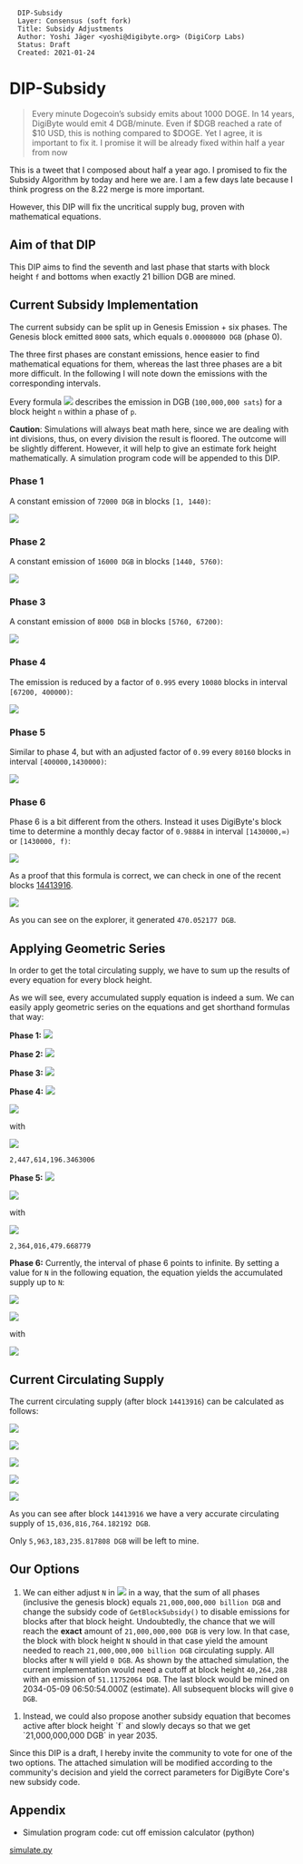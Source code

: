 <pre>
  DIP-Subsidy
  Layer: Consensus (soft fork)
  Title: Subsidy Adjustments
  Author: Yoshi Jäger <yoshi@digibyte.org> (DigiCorp Labs)
  Status: Draft
  Created: 2021-01-24
</pre>
= DIP-Subsidy =

<blockquote>Every minute Dogecoin’s subsidy emits about 1000 DOGE. In 14 years, DigiByte would emit 4 DGB/minute. Even if $DGB reached a rate of $10 USD, this is nothing compared to $DOGE. Yet I agree, it is important to fix it. I promise it will be already fixed within half a year from now
</blockquote>
This is a tweet that I composed about half a year ago. I promised to fix the Subsidy Algorithm by today and here we are. I am a few days late because I think progress on the 8.22 merge is more important.

However, this DIP will fix the uncritical supply bug, proven with mathematical equations.

== Aim of that DIP ==

This DIP aims to find the seventh and last phase that starts with block height <code>f</code> and bottoms when exactly 21 billion DGB are mined.

== Current Subsidy Implementation ==

The current subsidy can be split up in Genesis Emission + six phases. The Genesis block emitted <code>8000</code> sats, which equals <code>0.00008000 DGB</code> (phase 0).

The three first phases are constant emissions, hence easier to find mathematical equations for them, whereas the last three phases are a bit more difficult. In the following I will note down the emissions with the corresponding intervals.

Every formula <img src="https://render.githubusercontent.com/render/math?math=e_{p}(n)"> describes the emission in DGB (<code>100,000,000 sats</code>) for a block height <code>n</code> within a phase of <code>p</code>.

'''Caution''': Simulations will always beat math here, since we are dealing with int divisions, thus, on every division the result is floored. The outcome will be slightly different. However, it will help to give an estimate fork height mathematically. A simulation program code will be appended to this DIP.

=== Phase 1 ===

A constant emission of <code>72000 DGB</code> in blocks <code>[1, 1440)</code>:

<img src="https://render.githubusercontent.com/render/math?math=e_{1}(n)=72000">

=== Phase 2 ===

A constant emission of <code>16000 DGB</code> in blocks <code>[1440, 5760)</code>:

<img src="https://render.githubusercontent.com/render/math?math=e_{2}(n)=16000">

=== Phase 3 ===

A constant emission of <code>8000 DGB</code> in blocks <code>[5760, 67200)</code>:

<img src="https://render.githubusercontent.com/render/math?math=e_{3}(n)=8000">

=== Phase 4 ===

The emission is reduced by a factor of <code>0.995</code> every <code>10080</code> blocks in interval <code>[67200, 400000)</code>:

<img src="https://render.githubusercontent.com/render/math?math=e_{4}(n)=8000*0.995^{(1%2B\lfloor\frac{n-67200}{10080}\rfloor)}">

=== Phase 5 ===

Similar to phase 4, but with an adjusted factor of <code>0.99</code> every <code>80160</code> blocks in interval <code>[400000,1430000)</code>:

<img src="https://render.githubusercontent.com/render/math?math=e_{5}(n)=2459*0.99^{(1%2B\lfloor\frac{n-400000}{80160}\rfloor)}">

=== Phase 6 ===

Phase 6 is a bit different from the others. Instead it uses DigiByte's block time to determine a monthly decay factor of <code>0.98884</code> in interval <code>[1430000,∞)</code> or <code>[1430000, f)</code>:


<img src="https://render.githubusercontent.com/render/math?math=e_{6}(n)=\frac{1}{2}*2157*0.98884^{\lfloor\frac{(n - 1430000) * 15}{3600*24*365/12}\rfloor}">

As a proof that this formula is correct, we can check in one of the recent blocks [https://chainz.cryptoid.info/dgb/block.dws?14413916.htm 14413916].

<img src="https://render.githubusercontent.com/render/math?math=e_{6}(14413916)=\frac{1}{2}*2157*0.98884^{\lfloor\frac{(14413916 - 1430000) * 15}{3600*24*365/12}\rfloor}=470.0521773">

As you can see on the explorer, it generated <code>470.052177 DGB</code>.

== Applying Geometric Series ==

In order to get the total circulating supply, we have to sum up the results of every equation for every block height.

As we will see, every accumulated supply equation is indeed a sum. We can easily apply geometric series on the equations and get shorthand formulas that way:

'''Phase 1:''' <img src="https://render.githubusercontent.com/render/math?math=\overline{e}_{1}=\sum_{n=1}^{1440-1}72000=1439*72000=103,608,000">

'''Phase 2:''' <img src="https://render.githubusercontent.com/render/math?math=\overline{e}_{2}=\sum_{n=1440}^{5760-1}16000=4319*16000=69,104,000">

'''Phase 3:''' <img src="https://render.githubusercontent.com/render/math?math=\overline{e}_{3}=\sum_{n=5760}^{67200-1}8000=61439*8000=491,512,000">

'''Phase 4:''' <img src="https://render.githubusercontent.com/render/math?math=\overline{e}_{4}=\sum_{n=67200}^{400000-1}8000*0.995^{1%2B\lfloor\frac{n-67200}{10080}\rfloor}">


<img src="https://render.githubusercontent.com/render/math?math==10080 * 8000 * (\frac{1-0.995^{p_{max}}}{1 - 0.995} - 1 %2B \frac{(n - 67200) \: mod \: 10080}{10080} * 0.995^{p_{max}})">

with

<img src="https://render.githubusercontent.com/render/math?math=pmax = \lfloor \frac{n - 67200}{10080} \rfloor %2B 1">

<code>2,447,614,196.3463006</code>


'''Phase 5:''' <img src="https://render.githubusercontent.com/render/math?math=\overline{e}_{5}=\sum_{n=400000}^{1430000-1}2459*0.99^{1%2B\lfloor\frac{n-400000}{80160}\rfloor}">

<img src="https://render.githubusercontent.com/render/math?math==80160 * 2459 * (\frac{1-0.99^{p_{max}}}{1 - 0.99} - 1 %2B \frac{(n - 400000) \: mod \: 80160}{80160} * 0.99^{p_{max}})">

with

<img src="https://render.githubusercontent.com/render/math?math=pmax = \lfloor \frac{n - 400000}{80160} \rfloor %2B 1">

<code>2,364,016,479.668779</code>

'''Phase 6:''' Currently, the interval of phase 6 points to infinite. By setting a value for <code>N</code> in the following equation, the equation yields the accumulated supply up to <code>N</code>:

<img src="https://render.githubusercontent.com/render/math?math=\overline{e}_{6}(N)=\frac{1}{2}*2157*\sum_{n=1430000}^{N}(\frac{98884}{100000})^{\frac{n-1430000}{175200}}">

<img src="https://render.githubusercontent.com/render/math?math==\frac{1}{2}*2157*175200*(\frac{1- 0.98884^{p_{last}(N)}}{1- 0.98884} %2B 0.98884^{p_{last}(N)} * \frac{(N - 1430000) \: mod \:  175200}{175200})">

with

<img src="https://render.githubusercontent.com/render/math?math=p_{last}(N):=\lfloor \frac{N-1430000}{175200} \rfloor, N \in \mathbb{N}^{%2b}, N \ge 1430000">


== Current Circulating Supply ==

The current circulating supply (after block <code>14413916</code>) can be calculated as follows:

<img src="https://render.githubusercontent.com/render/math?math=e_{total}(N=14413916) = 0.00008000 %2B \overline{e}_{1} %2B \overline{e}_{2} %2B \overline{e}_{3} %2B \overline{e}_{4} %2B \overline{e}_{5} %2B \overline{e}_{6}(14413916)">

<img src="https://render.githubusercontent.com/render/math?math==0.00008000 %2B 103,608,000 %2B 69,104,000 %2B 491,512,000 %2B 2,447,614,196.3463006 %2B 2,364,016,479.668779 %2B \overline{e}_{6}(14413916)">

<img src="https://render.githubusercontent.com/render/math?math==5,475,854,676.01516 %2B \overline{e}_{6}(14413916)">

<img src="https://render.githubusercontent.com/render/math?math==5,475,854,676.01516 %2B 9,560,962,088.167032">

<img src="https://render.githubusercontent.com/render/math?math==15,036,816,764.182192">

As you can see after block <code>14413916</code> we have a very accurate circulating supply of <code>15,036,816,764.182192 DGB</code>.

Only <code>5,963,183,235.817808 DGB</code> will be left to mine.

== Our Options ==

# We can either adjust <code>N</code> in <img src="https://render.githubusercontent.com/render/math?math=\overline{e}_{6}(N)"> in a way, that the sum of all phases (inclusive the genesis block) equals <code>21,000,000,000 billion DGB</code> and change the subsidy code of <code>GetBlockSubsidy()</code> to disable emissions for blocks after that block height. Undoubtedly, the chance that we will reach the '''exact''' amount of <code>21,000,000,000 DGB</code> is very low. In that case, the block with block height <code>N</code> should in that case yield the amount needed to reach <code>21,000,000,000 billion DGB</code> circulating supply. All blocks after <code>N</code> will yield <code>0 DGB</code>. As shown by the attached simulation, the current implementation would need a cutoff at block height <code>40,264,288</code> with an emission of <code>51.11752064 DGB</code>. The last block would be mined on 2034-05-09 06:50:54.000Z (estimate). All subsequent blocks will give <code>0 DGB</code>.


# Instead, we could also propose another subsidy equation that becomes active after block height `f` and slowly decays so that we get `21,000,000,000 DGB` in year 2035.

Since this DIP is a draft, I hereby invite the community to vote for one of the two options. The attached simulation will be modified according to the community's decision and yield the correct parameters for DigiByte Core's new subsidy code.
  
== Appendix == 
* Simulation program code: cut off emission calculator (python)

[[:File:./dip-subsidy_fix/simulate.py|simulate.py]]
